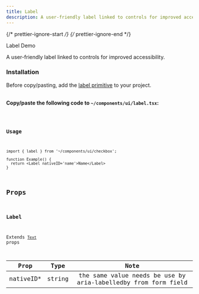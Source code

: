 ```yaml
---
title: Label
description: A user-friendly label linked to controls for improved accessibility.
---
```


{/* prettier-ignore-start */}
{/* prettier-ignore-end */}


<LinkButton href="/primitives/label">
  Label
</LinkButton>
<LinkButton target="_blank" href="https://rnr-showcase.vercel.app/label">
  Demo
</LinkButton>

<br />

A user-friendly label linked to controls for improved accessibility.

### Installation

<Aside type="tip" title="Dependency">
    Before copy/pasting, add the <a href="/primitives/label" className='text-white font-bold'>label primitive</a> to your project.
</Aside>

<br />

**Copy/paste the following code to `~/components/ui/label.tsx`:**


<Code code={importedCode} lang="tsx" title="~/components/ui/label.tsx" />

### Usage

```tsx
import { label } from '~/components/ui/checkbox';

function Example() {
  return <Label nativeID='name'>Name</Label>
}
```
## Props

### Label

Extends [`Text`](https://reactnative.dev/docs/text#props) props

|    Prop    |  Type  |                               Note                               |
| :--------: | :----: | :--------------------------------------------------------------: |
| nativeID\* | string | the same value needs be use by aria-labelledby from form field   |